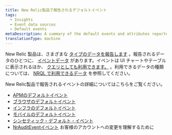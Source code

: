 ```yaml
---
title: New Relic製品で報告されるデフォルトイベント
tags:
  - Insights
  - Event data sources
  - Default events
metaDescription: A summary of the default events and attributes reported by New Relic products.
translationType: machine
---
```


New Relic 製品は、さまざまな [タイプのデータを報告します](/docs/using-new-relic/data/understand-data/new-relic-data-types) 。報告されるデータのひとつに、 [イベントデータ](/docs/using-new-relic/data/understand-data/new-relic-data-types#event-data) があります。イベントは UI チャートやテーブルに表示されるほか、 [クエリとしても利用できます。](/docs/using-new-relic/data/understand-data/query-new-relic-data) 。利用できるデータの種類については、 [NRQL で利用できるデータ](/docs/query-data/nrql-new-relic-query-language/getting-started/introduction-nrql#what-you-can-query) を参照してください。

New Relic製品で報告されるイベントの詳細についてはこちらをご覧ください。

* [APMのデフォルトイベント](/docs/insights/insights-data-sources/default-data/apm-default-events-insights)
* [ブラウザのデフォルトイベント](/docs/insights/insights-data-sources/default-data/browser-default-events-insights)
* [インフラのデフォルトイベント](/docs/infrastructure/manage-your-data/data-instrumentation/default-infrastructure-events)
* [モバイルのデフォルトイベント](/docs/insights/insights-data-sources/default-data/mobile-default-events-insights)
* [シンセティック・デフォルト・イベント](/docs/insights/insights-data-sources/default-data/synthetics-default-events-insights)
* [NrAuditEventイベント](/docs/insights/event-data-sources/default-events/query-account-audit-logs-nrauditevent/) お客様のアカウントへの変更を理解するために
